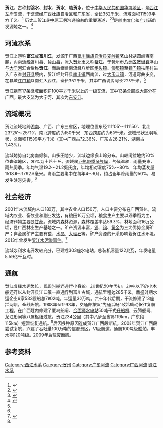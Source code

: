 {{Geobox|河流
| name = 贺江
| image = 贺江信都镇河段.jpg
| image_caption =贺江广西贺州[[信都镇|信都镇]]河段
| image_size =250px
| country = {{PRC}}
| parent = [[珠江|珠江]]流域、[[西江|西江]]水系
| tributary_left = [[沙田河_(贺江)|沙田河]]、[[林洞河_(贺江)|林洞河]]、[[东安江|东安江]]
| tributary_right =[[白沙河_(富川江)|白沙河]]、[[马尾河_(贺江)|马尾河]]、[[大宁河_(贺江)|大宁河]]、[[金装水|金装水]]、[[渔涝河|渔涝河]]
| city = [[富川瑶族自治县|富川瑶族自治县]]、[[钟山县|钟山县]]、[[贺州市|贺州市]]、[[封开县|封开县]]
| landmark = 
| source = [[广西壮族自治区|广西壮族自治区]][[富川瑶族自治县|富川瑶族自治县]][[麦岭镇_(富川县)|麦岭镇]]茗山村湖圆岭西南麓
| source_location = | source_region = | source_country =
| source_elevation = 
| source_lat_d =25 | source_lat_m =05 | source_lat_s =28 | source_lat_NS =N
| source_long_d =111 | source_long_m =24 | source_long_s =20 | source_long_EW =E
| mouth = {{PRC}}[[广东省|广东省]][[封开县|封开县]][[江口镇_(封开县)|江口镇]]南[[西江|西江]]
| mouth_location = | mouth_region = | mouth_country =
| mouth_elevation = 
| mouth_lat_d =23 | mouth_lat_m =25 | mouth_lat_s =59 | mouth_lat_NS =N
| mouth_long_d =111 | mouth_long_m =29 | mouth_long_s =57 | mouth_long_EW =E
<!-- *** 数据 *** -->
| length = 352
| width = 
| depth = 
| volume =
| watershed = 11599
| discharge = 
| discharge_max =
| discharge_min =
<!-- *** 地图 *** -->
| map =
| map_caption = 
| map_background = 
| map_locator =
| map_locator_x =
| map_locator_y = 
<!-- *** 网站 *** --> 
| website =
| commons =
<!-- *** 脚注 *** -->
| footnotes =
}}
'''贺江'''，古称'''封溪水'''、'''封水'''、'''贺水'''、'''临贺水'''，位于[[中华人民共和国|中华人民共和国]][[华南地区|华南地区]]，是[[西江|西江]]左岸支流，干流流经[[广西壮族自治区|广西壮族自治区]]和[[广东省|广东省]]，全长352千米，流域面积11599平方千米。<ref name="中国河湖大典">{{cite book zh |author=《[[中国河湖大典|中国河湖大典]]》编纂委员会 |title=《中国河湖大典·珠江卷》 |format=M |edition=1 |location=北京 |publisher=中国水利水电出版社 |date=2013年1月 |pages=202页 |id= ISBN 978-7-5170-0561-2}}</ref>
历史上贺江是[[中原王朝|中原王朝]]沟通[[岭南|岭南]]的重要通道，<ref>{{cite web | language = zh-cn | publisher = 新华网 | title = 富川的历史沿革和潇贺古道的修建 | url = http://www.gx.xinhuanet.com/dtzx/hzdq/fcx/gd1.htm | date =  | accessdate = 2015-09-02 | archive-url = https://web.archive.org/web/20150924024445/http://www.gx.xinhuanet.com/dtzx/hzdq/fcx/gd1.htm | archive-date = 2015-09-24 | dead-url = yes }}</ref><ref>{{cite web | language = zh-cn | publisher = 广西日报 | title =贺江：昔日繁华耀岭南| url = http://www.gxrb.com.cn/html/2010-08/05/content_420990.htm| date =2010-08-05  | accessdate = 2015-09-02 }}</ref>是[[岭南文化|岭南文化]]和[[广州话|广州话]]的发源地之一。<ref>{{cite web | language = zh-cn | publisher = 肇庆文明网 | title = 封开贺江风景区 | url = http://zyz.wenming.gd.cn/news/ts/6407.html | date = 2012-02-08 | accessdate = 2015-09-02 | archive-date = 2020-04-06 | archive-url = https://web.archive.org/web/20200406002848/http://zyz.wenming.gd.cn/news/ts/6407.html | dead-url = no }}</ref>

==河流水系==
贺江上游称'''富江'''或'''富川江'''，发源于广西[[富川瑶族自治县|富川瑶族自治县]][[麦岭镇_(富川县)|麦岭镇]]茗山村湖圆岭西南麓，向南流经富川县、[[钟山县|钟山县]]，流入[[贺州市|贺州市]]又称'''临江'''，于贺州市[[八步区|八步区]][[贺街镇|贺街镇]]浮山与[[大宁河_(贺江)|大宁河]]汇合后称'''贺江'''。而后继续南流经八步区[[步头镇|步头镇]]、[[信都镇|信都镇]]至[[铺门镇|铺门镇]]扶隆村进入广东省[[封开县|封开县]]境内，贺江经封开县[[南丰镇_(封开县)|南丰镇]]西南流，过[[大玉口镇|大玉口镇]]，河道弯曲多变，在县城[[江口镇_(封开县)|江口镇]]以南汇入西江。全长352千米，其中广西境内河长228千米。<ref name="中国河湖大典"/>

贺江拥有17条流域面积在100平方千米以上的一级支流，其中13条全部或大部分在广西。最大支流为大宁河、其次为[[东安江|东安江]]。

==流域概况==
贺江流域地跨[[湖南|湖南]]、广西、广东三省区，地理位置东经111°05′～111°50′、北纬23°25′～25°10′，南北跨度约为150千米，东西跨度约为60千米。流域形状呈羽毛状，总面积11599平方千米（其中广西占72.36%、广东占26.21%、湖南占1.43%）。

流域地势自北向南倾斜，山多田地少，流域边缘多山岭分布。山岭间盆地约70%位岩溶地区，30%为土岭土丘。流域属[[亚热带|亚热带]][[季风气候|季风气候]]，气候温和，雨量充沛，雨热同季。年均气温19.2～21.2摄氏度，年均相对湿度75%～80%，年均蒸发量1518.6～1792.6毫米。降雨主要集中在每年4～6月，约占全年降雨量的50%，易发生洪涝灾害。<ref name="中国河湖大典"/>
==社会经济==
2001年末流域内人口180万，其中农业人口150万。人口主要分布在广西贺州。流域内农业、畜牧业和副业发达，有粮田10万公顷，粮食生产主要以双季稻为主，经济作物主要是[[甘蔗|甘蔗]]。流域内森林资源，森林覆盖率达59.3%，林地面积16万公顷，是广西林业生产基地之一。矿产资源丰富，[[锡|锡]]、[[钨|钨]]、[[黄金|黄金]]为三大优势金属矿产；非金属矿产主要有[[磷|磷]]、[[水晶|水晶]]、[[大理石|大理石]]等。矿产资源的开采影响着贺江水环境。2013年曾发生[[2013年贺江水污染事件|贺江水污染事件]]。<ref>{{cite web| language =zh-cn| publisher =新华网| title =::特别关注:贺江水污染事件::| url =http://www.gx.xinhuanet.com/topic/2013hjwr/| date =| accessdate =2015-09-02| deadurl =yes| archiveurl =https://web.archive.org/web/20150924024606/http://www.gx.xinhuanet.com/topic/2013hjwr/| archivedate =2015-09-24}}</ref>

流域水利水电开发较充分，已建成303座水电站，总装机容量122兆瓦，年发电量5.59亿千瓦时。
==通航==
贺江曾经水运繁忙，[[中華民國大陸時期|民国时期]]还通行小客轮。20世纪50年代初，20吨以下的小木船还可以从封开县江口镇一直通行到富川古城，通航里程达285千米。鼎盛时期水运企业6家533艘船总7902吨，年运量30万吨。六十年代后期，干流修建了13座拦河坝，全线断航。1988年至1993年，交通部按照“先通后畅”政策启动贺江复航工程，在广西境内修建了厦岛船闸、[[合面狮水电站|合面狮水电站]]50吨干式[[升船机|升船机]]、云腾船闸、龙江船闸等八座枢纽过航，贺江234公里（其中八步至省界119km，广东段115km）短暂恢复通航。<ref name="中国河湖大典"/>后因多种原因造成贺江广西段断航。2008年贺江广西段尝试复航，兴建了吞吐量100万吨的信都港区，VI级航道，通航100吨级船舶，丰水期120吨级。2009年后荒废断航。

==参考资料==
{{reflist}}

{{珠江水系}}

[[Category:西江水系|Category:西江水系]]
[[Category:贺州|Category:贺州]]
[[Category:广东河流|Category:广东河流]]
[[Category:广西河流|Category:广西河流]]
[[Category:賀江水系|]]